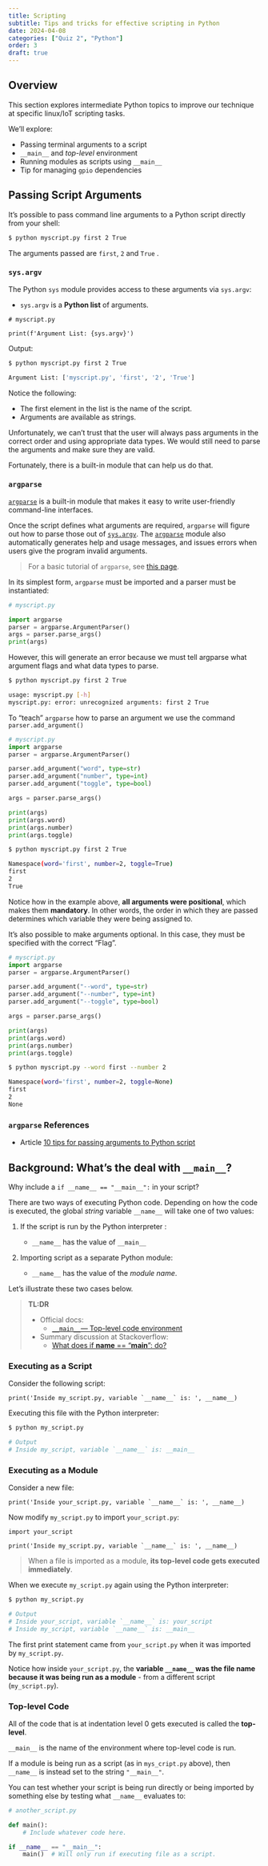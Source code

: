 ```yaml
---
title: Scripting
subtitle: Tips and tricks for effective scripting in Python
date: 2024-04-08
categories: ["Quiz 2", "Python"]
order: 3
draft: true
---
```


## Overview

This section explores intermediate Python topics to improve our technique at
specific linux/IoT scripting tasks.

We'll explore:

- Passing terminal arguments to a script
- `__main__` and _top-level_ environment
- Running modules as scripts using `__main__`
- Tip for managing `gpio` dependencies

## Passing Script Arguments

It's possible to pass command line arguments to a Python script directly from
your shell:

```bash
$ python myscript.py first 2 True
```

The arguments passed are `first`, `2` and `True` .

### `sys.argv`

The Python `sys` module provides access to these arguments via `sys.argv`:

- `sys.argv` is a **Python list** of arguments.

```pyhton
# myscript.py

print(f'Argument List: {sys.argv}')
```

Output:

```bash
$ python myscript.py first 2 True

Argument List: ['myscript.py', 'first', '2', 'True']
```

Notice the following:

- The first element in the list is the name of the script.
- Arguments are available as strings.

Unfortunately, we can't trust that the user will always pass arguments in the
correct order and using appropriate data types. We would still need to parse the
arguments and make sure they are valid.

Fortunately, there is a built-in module that can help us do that.

### `argparse`

[`argparse`](https://docs.python.org/3.10/library/argparse.html#module-argparse "argparse: Command-line option and argument parsing library.")
is a built-in module that makes it easy to write user-friendly command-line
interfaces.

Once the script defines what arguments are required, `argparse` will figure out
how to parse those out of
[`sys.argv`](https://docs.python.org/3.10/library/sys.html#sys.argv "sys.argv").
The
[`argparse`](https://docs.python.org/3.10/library/argparse.html#module-argparse "argparse: Command-line option and argument parsing library.")
module also automatically generates help and usage messages, and issues errors
when users give the program invalid arguments.

> For a basic tutorial of `argparse`, see
> [this page](https://docs.python.org/3.10/howto/argparse.html#id1).

In its simplest form, `argparse` must be imported and a parser must be
instantiated:

```python
# myscript.py

import argparse
parser = argparse.ArgumentParser()
args = parser.parse_args()
print(args)
```

However, this will generate an error because we must tell argparse what argument
flags and what data types to parse.

```bash
$ python myscript.py first 2 True

usage: myscript.py [-h]
myscript.py: error: unrecognized arguments: first 2 True
```

To "teach" `argparse` how to parse an argument we use the command
`parser.add_argument()`

```python
# myscript.py
import argparse
parser = argparse.ArgumentParser()

parser.add_argument("word", type=str)
parser.add_argument("number", type=int)
parser.add_argument("toggle", type=bool)

args = parser.parse_args()

print(args)
print(args.word)
print(args.number)
print(args.toggle)
```

```bash
$ python myscript.py first 2 True

Namespace(word='first', number=2, toggle=True)
first
2
True
```

Notice how in the example above, **all arguments were positional**, which makes
them **mandatory**. In other words, the order in which they are passed
determines which variable they were being assigned to.

It's also possible to make arguments optional. In this case, they must be
specified with the correct "Flag".

```python
# myscript.py
import argparse
parser = argparse.ArgumentParser()

parser.add_argument("--word", type=str)
parser.add_argument("--number", type=int)
parser.add_argument("--toggle", type=bool)

args = parser.parse_args()

print(args)
print(args.word)
print(args.number)
print(args.toggle)
```

```bash
$ python myscript.py --word first --number 2

Namespace(word='first', number=2, toggle=None)
first
2
None
```

### `argparse` References

- Article
  [10 tips for passing arguments to Python script](https://www.codeforests.com/2020/10/18/passing-arguments-to-python-script/)

## Background: What's the deal with `__main__`?

Why include a `if __name__ == "__main__":` in your script?

There are two ways of executing Python code. Depending on how the code is
executed, the global _string_ variable `__name__` will take one of two values:

1. If the script is run by the Python interpreter :

   - `__name__` has the value of `__main__`

2. Importing script as a separate Python module:
   - `__name__` has the value of the _module name_.

Let's illustrate these two cases below.

> **TL:DR**
>
> - Official docs:
>   - [`__main__`— Top-level code environment](https://docs.python.org/3/library/__main__.html#module-__main__ "__main__: The environment where top-level code is run. Covers command-line interfaces, import-time behavior, and ``__name__ == '__main__'``.")
> - Summary discussion at Stackoverflow:
>   - [What does if **name** == "**main**": do?](https://stackoverflow.com/questions/419163/what-does-if-name-main-do)

### Executing as a Script

Consider the following script:

```.python
print('Inside my_script.py, variable `__name__` is: ', __name__)
```

Executing this file with the Python interpreter:

```bash
$ python my_script.py

# Output
# Inside my_script, variable `__name__` is: __main__
```

### Executing as a Module

Consider a new file:

```.python

print('Inside your_script.py, variable `__name__` is: ', __name__)
```

Now modify `my_script.py` to import `your_script.py`:

```.python

import your_script

print('Inside my_script.py, variable `__name__` is: ', __name__)
```

> When a file is imported as a module, **its top-level code gets executed
> immediately**.

When we execute `my_script.py` again using the Python interpreter:

```bash
$ python my_script.py

# Output
# Inside your_script, variable `__name__` is: your_script
# Inside my_script, variable `__name__` is: __main__
```

The first print statement came from `your_script.py ` when it was imported by
`my_script.py`.

Notice how inside `your_script.py`, the **variable `__name__` was the file name
because it was being run as a module** - from a different script
(`my_script.py`).

### Top-level Code

All of the code that is at indentation level 0 gets executed is called the
**top-level**.

`__main__` is the name of the environment where top-level code is run.

If a module is being run as a script (as in `mys_cript.py` above), then
`__name__` is instead set to the string `"__main__"`.

You can test whether your script is being run directly or being imported by
something else by testing what `__name__` evaluates to:

```python
# another_script.py

def main():
	# Include whatever code here.

if __name__ == "__main__":
    main()  # Will only run if executing file as a script.
```
